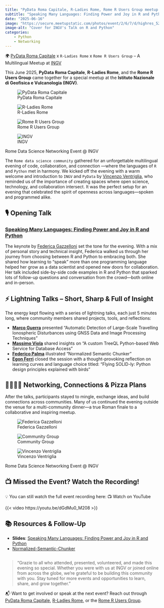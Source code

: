 ```yaml
---
title: "PyData Roma Capitale, R-Ladies Rome, Rome R Users Group meetup @ INGV"
subtitle: "Speaking Many Languages: Finding Power and Joy in R and Python"
date: "2025-06-16"
image: "https://secure.meetupstatic.com/photos/event/2/6/7/d/highres_528369853.webp?w=750"
image-alt: "Cover for INGV's Talk on R and Python"
categories: 
    - Python
    - Networking
---
```


🌍 [PyData Roma Capitale](https://pydataroma.python.it/) x `R-Ladies Rome` x `Rome R Users Group` – A Multilingual Meetup at [INGV](https://www.ingv.it/)

This June 2025, **PyData Roma Capitale**, **R-Ladies Rome**, and the **Rome R Users Group** came together for a special meetup at the **Istituto Nazionale di Geofisica e Vulcanologia (INGV)**. 

::: {#fig-ingv layout-ncol=4}

![PyData Roma Capitale](images/16062025_pydata-logo.png){#fig-pydataroma}

![R-Ladies Rome](images/16062025_rladies-logo.png){#fig-rladiesrome}

![Rome R Users Group](images/16062025_rome-logo.png){#fig-romerusersgroup}

![INGV](images/16062025_ingv-logo.png){#fig-ingv}

Rome Data Science Networking Event @ INGV
:::

The `Rome data science community` gathered for an unforgettable multilingual evening of code, collaboration, and connection —where the languages of `R` and `Python` met in harmony. We kicked off the evening with a warm welcome and introduction to `INGV` and `PyData` by [Vincenzo Ventriglia](https://www.linkedin.com/in/vincenzoventriglia/), who reminded us of the importance of creating spaces where open science, technology, and collaboration intersect. It was the perfect setup for an evening that celebrated the spirit of openness across languages—spoken and programmed alike.

## 🎙️ Opening Talk

### **[Speaking Many Languages: Finding Power and Joy in R and Python](https://speaking-many-languages.my.canva.site/)**

The keynote by [Federica Gazzelloni](https://federicagazzelloni.com/) set the tone for the evening. With a mix of personal story and technical insight, Federica walked us through her journey from choosing between R and Python to embracing both. She shared how learning to “speak” more than one programming language helped her grow as a data scientist and opened new doors for collaboration. Her talk included side-by-side code examples in R and Python that sparked lots of follow-up questions and conversation from the crowd—both online and in-person.

## ⚡ Lightning Talks – Short, Sharp & Full of Insight

The energy kept flowing with a series of lightning talks, each just 5 minutes long, where community members shared projects, tools, and reflections:

- **[Marco Guerra](https://scholar.google.com/citations?user=wFLqT0sAAAAJ&hl=it)** presented "Automatic Detection of Large-Scale Travelling Ionospheric Disturbances using GNSS Data and Image Processing Techniques"
- **[Massimo Viola](https://www.linkedin.com/in/massimo-viola-1a075a1b8/)** shared insights on "A custom TreeQL Python-based Web Service for Database Access"
- **[Federico Palma](https://www.linkedin.com/in/palmafederico/)** illustrated "Normalized Semantic Chunker" 
- **[Egon Ferri](https://www.linkedin.com/in/egon-ferri/)** closed the session with a thought-provoking reflection on learning curves and language choice titled: "Flying SOLID-ly: Python design principles explained with birds"

## 🫱🏽🫲🏿 Networking, Connections & Pizza Plans

After the talks, participants stayed to mingle, exchange ideas, and build connections across communities. Many of us continued the evening outside the venue for a multi-community dinner—a true Roman finale to a collaborative and inspiring meetup.

::: {#fig-ingv layout-ncol=3}

![Federica Gazzelloni](images/16062025_me-presenting.jpeg){#fig-federica}

![Community Group](images/16062025_group-photo.jpeg){#fig-group}

![Vincenzo Ventriglia](images/16062025_vincenzo.jpeg){#fig-vincenzo}

Rome Data Science Networking Event @ INGV
:::

## 📺 Missed the Event? Watch the Recording!

💡 You can still watch the full event recording here:
📺 Watch on YouTube

{{< video https://youtu.be/dGdMu0_M208 >}}

## 📚 Resources & Follow-Up

- **Slides**: [Speaking Many Languages: Finding Power and Joy in R and Python](https://speaking-many-languages.my.canva.site/)
- [Normalized-Semantic-Chunker](https://github.com/smart-models/Normalized-Semantic-Chunker)

##

> "Grazie to all who attended, presented, volunteered, and made this evening so special. Whether you were with us at INGV or joined online from across the globe, we’re grateful to be building this community with you. Stay tuned for more events and opportunities to learn, share, and grow together."

📬 Want to get involved or speak at the next event? Reach out through [PyData Roma Capitale](https://pydataroma.python.it/), [R-Ladies Rome](https://www.meetup.com/rladies-rome), or the [Rome R Users Group](https://www.meetup.com/rome-r-users-group/).

